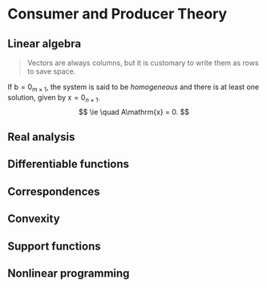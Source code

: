 # Consumer and Producer Theory

## Linear algebra

> Vectors are always columns, but it is customary to write them as rows to save space.

::: {.definition name="Homogeneous system"}
If $\mathrm{b} = 0_{m\times 1}$, the system is said to be *homogeneous* and there is at least one solution, given by $\mathrm{x} = 0_{n\times 1}$.
$$
\ie \quad A\mathrm{x} = 0.
$$
:::

## Real analysis

## Differentiable functions

## Correspondences

## Convexity

## Support functions

## Nonlinear programming
